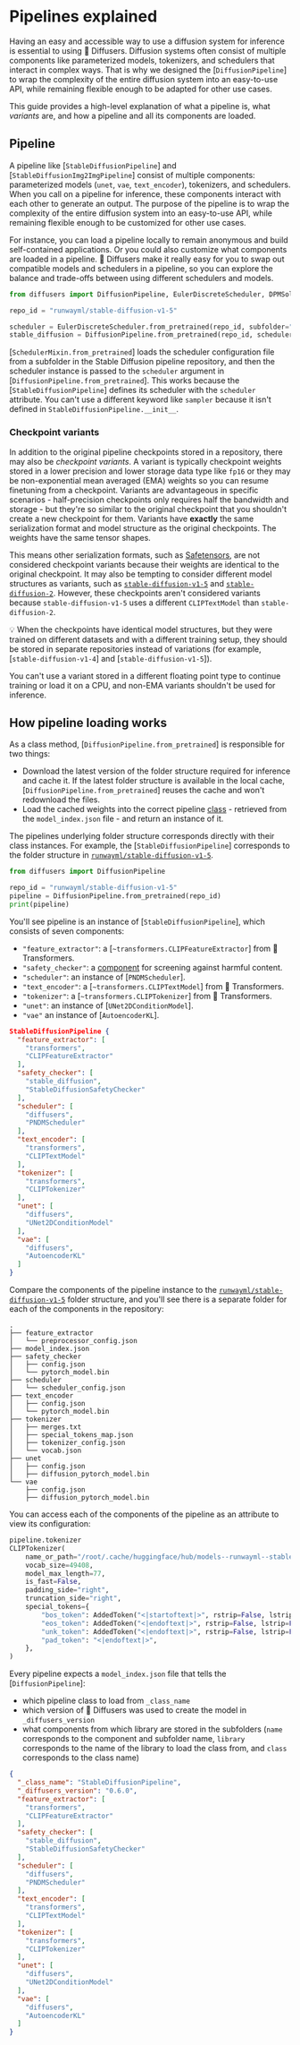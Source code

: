 <!--Copyright 2023 The HuggingFace Team. All rights reserved.

Licensed under the Apache License, Version 2.0 (the "License"); you may not use this file except in compliance with
the License. You may obtain a copy of the License at

http://www.apache.org/licenses/LICENSE-2.0

Unless required by applicable law or agreed to in writing, software distributed under the License is distributed on
an "AS IS" BASIS, WITHOUT WARRANTIES OR CONDITIONS OF ANY KIND, either express or implied. See the License for the
specific language governing permissions and limitations under the License.
-->

# Pipelines explained

Having an easy and accessible way to use a diffusion system for inference is essential to using 🧨 Diffusers. Diffusion systems often consist of multiple components like parameterized models, tokenizers, and schedulers that interact in complex ways. That is why we designed the [`DiffusionPipeline`] to wrap the complexity of the entire diffusion system into an easy-to-use API, while remaining flexible enough to be adapted for other use cases.

This guide provides a high-level explanation of what a pipeline is, what *variants* are, and how a pipeline and all its components are loaded.

## Pipeline

A pipeline like [`StableDiffusionPipeline`] and [`StableDiffusionImg2ImgPipeline`] consist of multiple components: parameterized models (`unet`, `vae`, `text_encoder`), tokenizers, and schedulers. When you call on a pipeline for inference, these components interact with each other to generate an output. The purpose of the pipeline is to wrap the complexity of the entire diffusion system into an easy-to-use API, while remaining flexible enough to be customized for other use cases.

For instance, you can load a pipeline locally to remain anonymous and build self-contained applications. Or you could also customize what components are loaded in a pipeline. 🧨 Diffusers make it really easy for you to swap out compatible models and schedulers in a pipeline, so you can explore the balance and trade-offs between using different schedulers and models.

```python
from diffusers import DiffusionPipeline, EulerDiscreteScheduler, DPMSolverMultistepScheduler

repo_id = "runwayml/stable-diffusion-v1-5"

scheduler = EulerDiscreteScheduler.from_pretrained(repo_id, subfolder="scheduler")
stable_diffusion = DiffusionPipeline.from_pretrained(repo_id, scheduler=scheduler)
```

[`SchedulerMixin.from_pretrained`] loads the scheduler configuration file from a subfolder in the Stable Diffusion pipeline repository, and then the scheduler instance is passed to the `scheduler` argument in [`DiffusionPipeline.from_pretrained`]. This works because the [`StableDiffusionPipeline`] defines its scheduler with the `scheduler` attribute. You can't use a different keyword like `sampler` because it isn't defined in `StableDiffusionPipeline.__init__`.

### Checkpoint variants

In addition to the original pipeline checkpoints stored in a repository, there may also be *checkpoint variants*. A variant is typically checkpoint weights stored in a lower precision and lower storage data type like `fp16` or they may be non-exponential mean averaged (EMA) weights so you can resume finetuning from a checkpoint. Variants are advantageous in specific scenarios - half-precision checkpoints only requires half the bandwidth and storage - but they're so similar to the original checkpoint that you shouldn't create a new checkpoint for them. Variants have **exactly** the same serialization format and model structure as the original checkpoints. The weights have the same tensor shapes.

This means other serialization formats, such as [Safetensors](./using-diffusers/using_safetensors), are not considered checkpoint variants because their weights are identical to the original checkpoint. It may also be tempting to consider different model structures as variants, such as [`stable-diffusion-v1-5`](https://huggingface.co/runwayml/stable-diffusion-v1-5) and [`stable-diffusion-2`](https://huggingface.co/stabilityai/stable-diffusion-2). However, these checkpoints aren't considered variants because `stable-diffusion-v1-5` uses a different `CLIPTextModel` than `stable-diffusion-2`.

<Tip>

💡 When the checkpoints have identical model structures, but they were trained on different datasets and with a different training setup, they should be stored in separate repositories instead of variations (for example, [`stable-diffusion-v1-4`] and [`stable-diffusion-v1-5`]).

</Tip>

You can't use a variant stored in a different floating point type to continue training or load it on a CPU, and non-EMA variants shouldn't be used for inference.

## How pipeline loading works

As a class method, [`DiffusionPipeline.from_pretrained`] is responsible for two things:

- Download the latest version of the folder structure required for inference and cache it. If the latest folder structure is available in the local cache, [`DiffusionPipeline.from_pretrained`] reuses the cache and won't redownload the files.
- Load the cached weights into the correct pipeline [class](./api/pipelines/overview#diffusers-summary) - retrieved from the `model_index.json` file - and return an instance of it.

The pipelines underlying folder structure corresponds directly with their class instances. For example, the [`StableDiffusionPipeline`] corresponds to the folder structure in [`runwayml/stable-diffusion-v1-5`](https://huggingface.co/runwayml/stable-diffusion-v1-5).

```python
from diffusers import DiffusionPipeline

repo_id = "runwayml/stable-diffusion-v1-5"
pipeline = DiffusionPipeline.from_pretrained(repo_id)
print(pipeline)
```

You'll see pipeline is an instance of [`StableDiffusionPipeline`], which consists of seven components:

- `"feature_extractor"`: a [`~transformers.CLIPFeatureExtractor`] from 🤗 Transformers.
- `"safety_checker"`: a [component](https://github.com/huggingface/diffusers/blob/e55687e1e15407f60f32242027b7bb8170e58266/src/diffusers/pipelines/stable_diffusion/safety_checker.py#L32) for screening against harmful content.
- `"scheduler"`: an instance of [`PNDMScheduler`].
- `"text_encoder"`: a [`~transformers.CLIPTextModel`] from 🤗 Transformers.
- `"tokenizer"`: a [`~transformers.CLIPTokenizer`] from 🤗 Transformers.
- `"unet"`: an instance of [`UNet2DConditionModel`].
- `"vae"` an instance of [`AutoencoderKL`].

```json
StableDiffusionPipeline {
  "feature_extractor": [
    "transformers",
    "CLIPFeatureExtractor"
  ],
  "safety_checker": [
    "stable_diffusion",
    "StableDiffusionSafetyChecker"
  ],
  "scheduler": [
    "diffusers",
    "PNDMScheduler"
  ],
  "text_encoder": [
    "transformers",
    "CLIPTextModel"
  ],
  "tokenizer": [
    "transformers",
    "CLIPTokenizer"
  ],
  "unet": [
    "diffusers",
    "UNet2DConditionModel"
  ],
  "vae": [
    "diffusers",
    "AutoencoderKL"
  ]
}
```

Compare the components of the pipeline instance to the [`runwayml/stable-diffusion-v1-5`](https://huggingface.co/runwayml/stable-diffusion-v1-5) folder structure, and you'll see there is a separate folder for each of the components in the repository:

```
.
├── feature_extractor
│   └── preprocessor_config.json
├── model_index.json
├── safety_checker
│   ├── config.json
│   └── pytorch_model.bin
├── scheduler
│   └── scheduler_config.json
├── text_encoder
│   ├── config.json
│   └── pytorch_model.bin
├── tokenizer
│   ├── merges.txt
│   ├── special_tokens_map.json
│   ├── tokenizer_config.json
│   └── vocab.json
├── unet
│   ├── config.json
│   ├── diffusion_pytorch_model.bin
└── vae
    ├── config.json
    ├── diffusion_pytorch_model.bin
```

You can access each of the components of the pipeline as an attribute to view its configuration:

```py
pipeline.tokenizer
CLIPTokenizer(
    name_or_path="/root/.cache/huggingface/hub/models--runwayml--stable-diffusion-v1-5/snapshots/39593d5650112b4cc580433f6b0435385882d819/tokenizer",
    vocab_size=49408,
    model_max_length=77,
    is_fast=False,
    padding_side="right",
    truncation_side="right",
    special_tokens={
        "bos_token": AddedToken("<|startoftext|>", rstrip=False, lstrip=False, single_word=False, normalized=True),
        "eos_token": AddedToken("<|endoftext|>", rstrip=False, lstrip=False, single_word=False, normalized=True),
        "unk_token": AddedToken("<|endoftext|>", rstrip=False, lstrip=False, single_word=False, normalized=True),
        "pad_token": "<|endoftext|>",
    },
)
```

Every pipeline expects a `model_index.json` file that tells the [`DiffusionPipeline`]:

- which pipeline class to load from `_class_name`
- which version of 🧨 Diffusers was used to create the model in `_diffusers_version`
- what components from which library are stored in the subfolders (`name` corresponds to the component and subfolder name, `library` corresponds to the name of the library to load the class from, and `class` corresponds to the class name)

```json
{
  "_class_name": "StableDiffusionPipeline",
  "_diffusers_version": "0.6.0",
  "feature_extractor": [
    "transformers",
    "CLIPFeatureExtractor"
  ],
  "safety_checker": [
    "stable_diffusion",
    "StableDiffusionSafetyChecker"
  ],
  "scheduler": [
    "diffusers",
    "PNDMScheduler"
  ],
  "text_encoder": [
    "transformers",
    "CLIPTextModel"
  ],
  "tokenizer": [
    "transformers",
    "CLIPTokenizer"
  ],
  "unet": [
    "diffusers",
    "UNet2DConditionModel"
  ],
  "vae": [
    "diffusers",
    "AutoencoderKL"
  ]
}
```